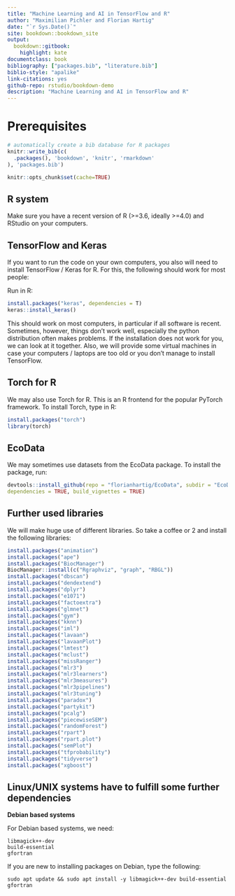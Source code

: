 ```yaml
--- 
title: "Machine Learning and AI in TensorFlow and R"
author: "Maximilian Pichler and Florian Hartig"
date: "`r Sys.Date()`"
site: bookdown::bookdown_site
output: 
  bookdown::gitbook:
    highlight: kate
documentclass: book
bibliography: ["packages.bib", "literature.bib"]
biblio-style: "apalike"
link-citations: yes
github-repo: rstudio/bookdown-demo
description: "Machine Learning and AI in TensorFlow and R"
---
```


# Prerequisites

```r
# automatically create a bib database for R packages
knitr::write_bib(c(
  .packages(), 'bookdown', 'knitr', 'rmarkdown'
), 'packages.bib')

knitr::opts_chunk$set(cache=TRUE)
``` 


## R system

Make sure you have a recent version of R (>=3.6, ideally >=4.0) and RStudio on your computers. 


## TensorFlow and Keras

If you want to run the code on your own computers, you also will need to install TensorFlow / Keras for R. For this, the following should work for most people:

Run in R: 

```r
install.packages("keras", dependencies = T)
keras::install_keras()
```

This should work on most computers, in particular if all software is recent. Sometimes, however, things don't work well, especially the python distribution often makes problems. If the installation does not work for you, we can look at it together. Also, we will provide some virtual machines in case your computers / laptops are too old or you don't manage to install TensorFlow.


## Torch for R

We may also use Torch for R. This is an R frontend for the popular PyTorch framework. To install Torch, type in R:

```r
install.packages("torch")
library(torch)
```


## EcoData

We may sometimes use datasets from the EcoData package. To install the package, run:

```r
devtools::install_github(repo = "florianhartig/EcoData", subdir = "EcoData", 
dependencies = TRUE, build_vignettes = TRUE)
```


## Further used libraries

We will make huge use of different libraries. So take a coffee or 2 and install the following libraries:

```r
install.packages("animation")
install.packages("ape")
install.packages("BiocManager")
BiocManager::install(c("Rgraphviz", "graph", "RBGL"))
install.packages("dbscan")
install.packages("dendextend")
install.packages("dplyr")
install.packages("e1071")
install.packages("factoextra")
install.packages("glmnet")
install.packages("gym")
install.packages("kknn")
install.packages("iml")
install.packages("lavaan")
install.packages("lavaanPlot")
install.packages("lmtest")
install.packages("mclust")
install.packages("missRanger")
install.packages("mlr3")
install.packages("mlr3learners")
install.packages("mlr3measures")
install.packages("mlr3pipelines")
install.packages("mlr3tuning")
install.packages("paradox")
install.packages("partykit")
install.packages("pcalg")
install.packages("piecewiseSEM")
install.packages("randomForest")
install.packages("rpart")
install.packages("rpart.plot")
install.packages("semPlot")
install.packages("tfprobability")
install.packages("tidyverse")
install.packages("xgboost")
```


## Linux/UNIX systems have to fulfill some further dependencies

**Debian based systems**

For Debian based systems, we need:

```{}
libmagick++-dev
build-essential
gfortran
```

If you are new to installing packages on Debian, type the following:

```{}
sudo apt update && sudo apt install -y libmagick++-dev build-essential gfortran
```


